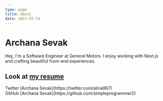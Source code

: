 ```yaml
---
type: page
title: About
date: 2021-03-19
---
```


# Archana Sevak

Hey, I'm a Software Engineer at General Motors. I enjoy working with Next.js and crafting beautiful front-end experiences.

Look at [my resume](./ArchanaSevak.pdf)
---

<div>
  Twitter [Archana Sevak](https://twitter.com/alina967)
  <br />
  GitHub [Archana Sevak](https://github.com/simpleprogrammer2)
  <br />
 
</div>

